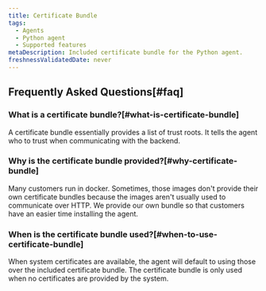 ```yaml
---
title: Certificate Bundle
tags:
  - Agents
  - Python agent
  - Supported features
metaDescription: Included certificate bundle for the Python agent.
freshnessValidatedDate: never
---
```


## Frequently Asked Questions[#faq]

### What is a certificate bundle?[#what-is-certificate-bundle]

A certificate bundle essentially provides a list of trust roots. It tells the agent who to trust when communicating with the backend.

### Why is the certificate bundle provided?[#why-certificate-bundle]

Many customers run in docker. Sometimes, those images don't provide their own certificate bundles because the images aren't usually used to communicate over HTTP. We provide our own bundle so that customers have an easier time installing the agent.

### When is the certificate bundle used?[#when-to-use-certificate-bundle]

When system certificates are available, the agent will default to using those over the included certificate bundle. The certificate bundle is only used when no certificates are provided by the system.
